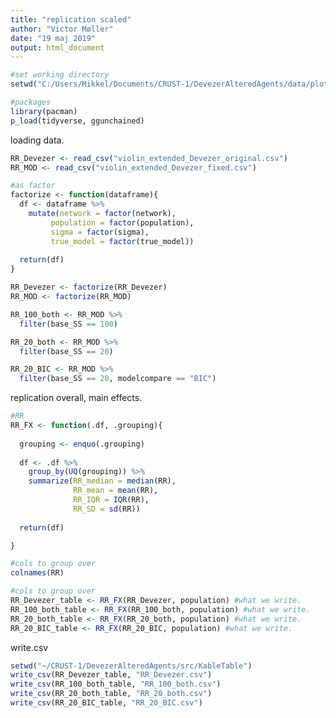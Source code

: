 ```yaml
---
title: "replication scaled"
author: "Victor Møller"
date: "19 maj 2019"
output: html_document
---
```


```r
#set working directory
setwd("C:/Users/Mikkel/Documents/CRUST-1/DevezerAlteredAgents/data/plotting")

#packages 
library(pacman)
p_load(tidyverse, ggunchained) 
```

loading data. 

```r

RR_Devezer <- read_csv("violin_extended_Devezer_original.csv")
RR_MOD <- read_csv("violin_extended_Devezer_fixed.csv")

#as factor
factorize <- function(dataframe){
  df <- dataframe %>%
    mutate(network = factor(network),
         population = factor(population),
         sigma = factor(sigma),
         true_model = factor(true_model))
  
  return(df)
}

RR_Devezer <- factorize(RR_Devezer)
RR_MOD <- factorize(RR_MOD)

RR_100_both <- RR_MOD %>%
  filter(base_SS == 100)

RR_20_both <- RR_MOD %>%
  filter(base_SS == 20)

RR_20_BIC <- RR_MOD %>%
  filter(base_SS == 20, modelcompare == "BIC")

```

replication overall, main effects. 

```r

#RR 
RR_FX <- function(.df, .grouping){
  
  grouping <- enquo(.grouping)
  
  df <- .df %>%
    group_by(UQ(grouping)) %>%
    summarize(RR_median = median(RR),
              RR_mean = mean(RR),
              RR_IQR = IQR(RR),
              RR_SD = sd(RR))
  
  return(df)

}

#cols to group over
colnames(RR)

#cols to group over
RR_Devezer_table <- RR_FX(RR_Devezer, population) #what we write. 
RR_100_both_table <- RR_FX(RR_100_both, population) #what we write. 
RR_20_both_table <- RR_FX(RR_20_both, population) #what we write. 
RR_20_BIC_table <- RR_FX(RR_20_BIC, population) #what we write. 

```

write.csv

```r

setwd("~/CRUST-1/DevezerAlteredAgents/src/KableTable")
write_csv(RR_Devezer_table, "RR_Devezer.csv")
write_csv(RR_100_both_table, "RR_100_both.csv")
write_csv(RR_20_both_table, "RR_20_both.csv")
write_csv(RR_20_BIC_table, "RR_20_BIC.csv")


```
